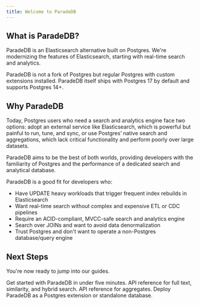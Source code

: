 ```yaml
---
title: Welcome to ParadeDB
---
```


## What is ParadeDB?

ParadeDB is an Elasticsearch alternative built on Postgres. We're modernizing the features of Elasticsearch,
starting with real-time search and analytics.

ParadeDB is not a fork of Postgres but regular Postgres with custom extensions installed. ParadeDB itself
ships with Postgres 17 by default and supports Postgres 14+.

## Why ParadeDB

Today, Postgres users who need a search and analytics engine face two options: adopt an external service like
Elasticsearch, which is powerful but painful to run, tune, and sync, or use Postgres’ native search and
aggregations, which lack critical functionality and perform poorly over large datasets.

ParadeDB aims to be the best of both worlds, providing developers with the familiarity of Postgres and the
performance of a dedicated search and analytical database.

ParadeDB is a good fit for developers who:

- Have UPDATE heavy workloads that trigger frequent index rebuilds in Elasticsearch
- Want real-time search without complex and expensive ETL or CDC pipelines
- Require an ACID-compliant, MVCC-safe search and analytics engine
- Search over JOINs and want to avoid data denormalization
- Trust Postgres and don't want to operate a non-Postgres database/query engine

## Next Steps

You're now ready to jump into our guides.

<CardGroup cols={2}>
  <Card
    title="Getting Started"
    icon="forward-fast"
    href="/documentation/getting-started"
  >
    Get started with ParadeDB in under five minutes.
  </Card>
  <Card
    title="Search API"
    icon="magnifying-glass"
    href="/documentation/overview"
  >
    API reference for full text, similarity, and hybrid search.
  </Card>
  <Card
    title="Analytics API"
    icon="chart-simple"
    href="/documentation/aggregates/overview/"
  >
    API reference for aggregates.
  </Card>
  <Card title="Deploy" icon="server" href="/deploy">
    Deploy ParadeDB as a Postgres extension or standalone database.
  </Card>
</CardGroup>
